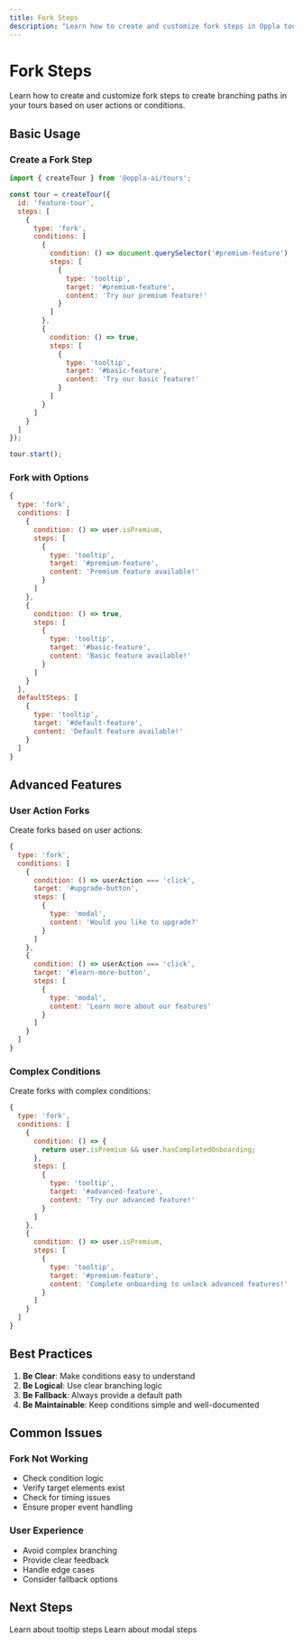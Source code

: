 ```yaml
---
title: Fork Steps
description: "Learn how to create and customize fork steps in Oppla tours"
---
```


# Fork Steps

Learn how to create and customize fork steps to create branching paths in your tours based on user actions or conditions.

## Basic Usage

### Create a Fork Step

```javascript
import { createTour } from '@oppla-ai/tours';

const tour = createTour({
  id: 'feature-tour',
  steps: [
    {
      type: 'fork',
      conditions: [
        {
          condition: () => document.querySelector('#premium-feature') !== null,
          steps: [
            {
              type: 'tooltip',
              target: '#premium-feature',
              content: 'Try our premium feature!'
            }
          ]
        },
        {
          condition: () => true,
          steps: [
            {
              type: 'tooltip',
              target: '#basic-feature',
              content: 'Try our basic feature!'
            }
          ]
        }
      ]
    }
  ]
});

tour.start();
```

### Fork with Options

```javascript
{
  type: 'fork',
  conditions: [
    {
      condition: () => user.isPremium,
      steps: [
        {
          type: 'tooltip',
          target: '#premium-feature',
          content: 'Premium feature available!'
        }
      ]
    },
    {
      condition: () => true,
      steps: [
        {
          type: 'tooltip',
          target: '#basic-feature',
          content: 'Basic feature available!'
        }
      ]
    }
  ],
  defaultSteps: [
    {
      type: 'tooltip',
      target: '#default-feature',
      content: 'Default feature available!'
    }
  ]
}
```

## Advanced Features

### User Action Forks

Create forks based on user actions:

```javascript
{
  type: 'fork',
  conditions: [
    {
      condition: () => userAction === 'click',
      target: '#upgrade-button',
      steps: [
        {
          type: 'modal',
          content: 'Would you like to upgrade?'
        }
      ]
    },
    {
      condition: () => userAction === 'click',
      target: '#learn-more-button',
      steps: [
        {
          type: 'modal',
          content: 'Learn more about our features'
        }
      ]
    }
  ]
}
```

### Complex Conditions

Create forks with complex conditions:

```javascript
{
  type: 'fork',
  conditions: [
    {
      condition: () => {
        return user.isPremium && user.hasCompletedOnboarding;
      },
      steps: [
        {
          type: 'tooltip',
          target: '#advanced-feature',
          content: 'Try our advanced feature!'
        }
      ]
    },
    {
      condition: () => user.isPremium,
      steps: [
        {
          type: 'tooltip',
          target: '#premium-feature',
          content: 'Complete onboarding to unlock advanced features!'
        }
      ]
    }
  ]
}
```

## Best Practices

1. **Be Clear**: Make conditions easy to understand
2. **Be Logical**: Use clear branching logic
3. **Be Fallback**: Always provide a default path
4. **Be Maintainable**: Keep conditions simple and well-documented

## Common Issues

### Fork Not Working

- Check condition logic
- Verify target elements exist
- Check for timing issues
- Ensure proper event handling

### User Experience

- Avoid complex branching
- Provide clear feedback
- Handle edge cases
- Consider fallback options

## Next Steps

<CardGroup cols={2}>
  <Card
    title="Tooltips"
    icon="comment"
    href="/journey/tooltip"
  >
    Learn about tooltip steps
  </Card>
  <Card
    title="Modals"
    icon="window-maximize"
    href="/journey/modal"
  >
    Learn about modal steps
  </Card>
</CardGroup> 
